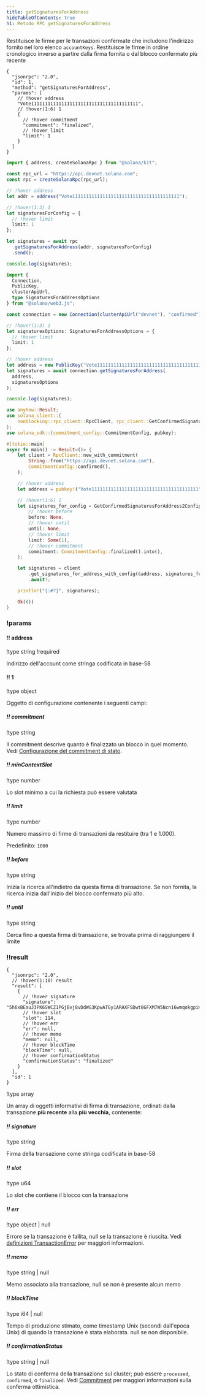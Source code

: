 ```yaml
---
title: getSignaturesForAddress
hideTableOfContents: true
h1: Metodo RPC getSignaturesForAddress
---
```


Restituisce le firme per le transazioni confermate che includono l'indirizzo
fornito nel loro elenco `accountKeys`. Restituisce le firme in ordine
cronologico inverso a partire dalla firma fornita o dal blocco confermato più
recente

<APIMethod>

```jsonc !!request curl
{
  "jsonrpc": "2.0",
  "id": 1,
  "method": "getSignaturesForAddress",
  "params": [
    // !hover address
    "Vote111111111111111111111111111111111111111",
    // !hover(1:6) 1
    {
      // !hover commitment
      "commitment": "finalized",
      // !hover limit
      "limit": 1
    }
  ]
}
```

```ts !!request title="Kit"
import { address, createSolanaRpc } from "@solana/kit";

const rpc_url = "https://api.devnet.solana.com";
const rpc = createSolanaRpc(rpc_url);

// !hover address
let addr = address("Vote111111111111111111111111111111111111111");

// !hover(1:3) 1
let signaturesForConfig = {
  // !hover limit
  limit: 1
};

let signatures = await rpc
  .getSignaturesForAddress(addr, signaturesForConfig)
  .send();

console.log(signatures);
```

```ts !!request title="web3.js"
import {
  Connection,
  PublicKey,
  clusterApiUrl,
  type SignaturesForAddressOptions
} from "@solana/web3.js";

const connection = new Connection(clusterApiUrl("devnet"), "confirmed");

// !hover(1:3) 1
let signaturesOptions: SignaturesForAddressOptions = {
  // !hover limit
  limit: 1
};

// !hover address
let address = new PublicKey("Vote111111111111111111111111111111111111111");
let signatures = await connection.getSignaturesForAddress(
  address,
  signaturesOptions
);

console.log(signatures);
```

```rs !!request title="Rust"
use anyhow::Result;
use solana_client::{
    nonblocking::rpc_client::RpcClient, rpc_client::GetConfirmedSignaturesForAddress2Config,
};
use solana_sdk::{commitment_config::CommitmentConfig, pubkey};

#[tokio::main]
async fn main() -> Result<()> {
    let client = RpcClient::new_with_commitment(
        String::from("https://api.devnet.solana.com"),
        CommitmentConfig::confirmed(),
    );

    // !hover address
    let address = pubkey!("Vote111111111111111111111111111111111111111");

    // !hover(1:6) 1
    let signatures_for_config = GetConfirmedSignaturesForAddress2Config {
        // !hover before
        before: None,
        // !hover until
        until: None,
        // !hover limit
        limit: Some(1),
        // !hover commitment
        commitment: CommitmentConfig::finalized().into(),
    };

    let signatures = client
        .get_signatures_for_address_with_config(&address, signatures_for_config)
        .await?;

    println!("{:#?}", signatures);

    Ok(())
}
```

### !params

#### !! address

!type string !required

Indirizzo dell'account come stringa codificata in base-58

#### !! 1

!type object

Oggetto di configurazione contenente i seguenti campi:

##### !! commitment

!type string

Il commitment descrive quanto è finalizzato un blocco in quel momento. Vedi
[Configurazione del commitment di stato](/docs/rpc#configuring-state-commitment).

##### !! minContextSlot

!type number

Lo slot minimo a cui la richiesta può essere valutata

##### !! limit

!type number

Numero massimo di firme di transazioni da restituire (tra 1 e 1.000).

Predefinito: `1000`

##### !! before

!type string

Inizia la ricerca all'indietro da questa firma di transazione. Se non fornita,
la ricerca inizia dall'inizio del blocco confermato più alto.

##### !! until

!type string

Cerca fino a questa firma di transazione, se trovata prima di raggiungere il
limite

### !!result

```jsonc !response
{
  "jsonrpc": "2.0",
  // !hover(1:10) result
  "result": [
    {
      // !hover signature
      "signature": "5h6xBEauJ3PK6SWCZ1PGjBvj8vDdWG3KpwATGy1ARAXFSDwt8GFXM7W5Ncn16wmqokgpiKRLuS83KUxyZyv2sUYv",
      // !hover slot
      "slot": 114,
      // !hover err
      "err": null,
      // !hover memo
      "memo": null,
      // !hover blockTime
      "blockTime": null,
      // !hover confirmationStatus
      "confirmationStatus": "finalized"
    }
  ],
  "id": 1
}
```

!type array

Un array di oggetti informativi di firma di transazione, ordinati dalla
transazione **più recente** alla **più vecchia**, contenente:

##### !! signature

!type string

Firma della transazione come stringa codificata in base-58

##### !! slot

!type u64

Lo slot che contiene il blocco con la transazione

##### !! err

!type object | null

Errore se la transazione è fallita, null se la transazione è riuscita. Vedi
[definizioni TransactionError](https://github.com/solana-labs/solana/blob/c0c60386544ec9a9ec7119229f37386d9f070523/sdk/src/transaction/error.rs#L13)
per maggiori informazioni.

##### !! memo

!type string | null

Memo associato alla transazione, null se non è presente alcun memo

##### !! blockTime

!type i64 | null

Tempo di produzione stimato, come timestamp Unix (secondi dall'epoca Unix) di
quando la transazione è stata elaborata. null se non disponibile.

##### !! confirmationStatus

!type string | null

Lo stato di conferma della transazione sul cluster; può essere `processed`,
`confirmed`, o `finalized`. Vedi
[Commitment](/docs/rpc/#configuring-state-commitment) per maggiori informazioni
sulla conferma ottimistica.

</APIMethod>
